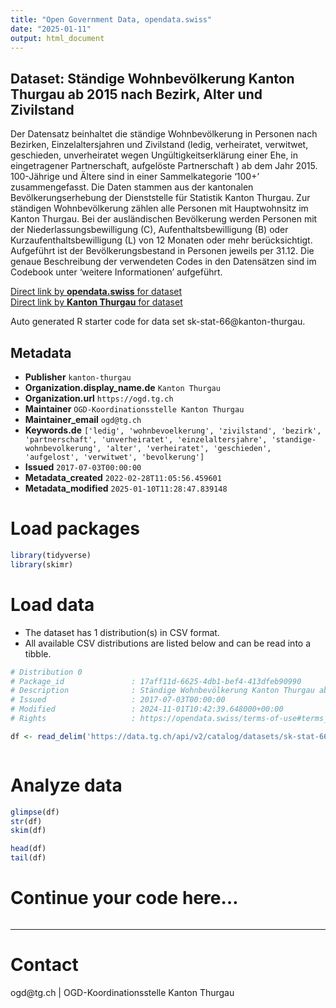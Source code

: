 ```yaml
---
title: "Open Government Data, opendata.swiss"
date: "2025-01-11"
output: html_document
---
```


## Dataset: Ständige Wohnbevölkerung Kanton Thurgau ab 2015 nach Bezirk, Alter und Zivilstand

Der Datensatz beinhaltet die ständige Wohnbevölkerung in Personen nach Bezirken, Einzelaltersjahren und Zivilstand (ledig, verheiratet, verwitwet, geschieden, unverheiratet wegen Ungültigkeitserklärung einer Ehe, in eingetragener Partnerschaft, aufgelöste Partnerschaft ) ab dem Jahr 2015. 100-Jährige und Ältere sind in einer Sammelkategorie '100+' zusammengefasst.
Die Daten stammen aus der kantonalen Bevölkerungserhebung der Dienststelle für Statistik Kanton Thurgau. Zur ständigen Wohnbevölkerung zählen alle Personen mit Hauptwohnsitz im Kanton Thurgau. Bei der ausländischen Bevölkerung werden Personen mit der Niederlassungsbewilligung (C), Aufenthaltsbewilligung (B) oder Kurzaufenthaltsbewilligung (L) von 12 Monaten oder mehr berücksichtigt. Aufgeführt ist der Bevölkerungsbestand in Personen jeweils per 31.12. Die genaue Beschreibung der verwendeten Codes in den Datensätzen sind im Codebook unter 'weitere Informationen' aufgeführt. 

[Direct link by **opendata.swiss** for dataset](https://opendata.swiss/de/dataset/standige-wohnbevolkerung-kanton-thurgau-ab-2015-nach-bezirk-alter-und-zivilstand)<br>
[Direct link by **Kanton Thurgau** for dataset](https://data.tg.ch/explore/dataset/sk-stat-66/)

Auto generated R starter code for data set sk-stat-66@kanton-thurgau.

## Metadata

- **Publisher** `kanton-thurgau`
- **Organization.display_name.de** `Kanton Thurgau`
- **Organization.url** `https://ogd.tg.ch`
- **Maintainer** `OGD-Koordinationsstelle Kanton Thurgau`
- **Maintainer_email** `ogd@tg.ch`
- **Keywords.de** `['ledig', 'wohnbevoelkerung', 'zivilstand', 'bezirk', 'partnerschaft', 'unverheiratet', 'einzelaltersjahre', 'standige-wohnbevolkerung', 'alter', 'verheiratet', 'geschieden', 'aufgelost', 'verwitwet', 'bevolkerung']`
- **Issued** `2017-07-03T00:00:00`
- **Metadata_created** `2022-02-28T11:05:56.459601`
- **Metadata_modified** `2025-01-10T11:28:47.839148`


# Load packages

```r

library(tidyverse)
library(skimr)

```

# Load data

-   The dataset has 1 distribution(s) in CSV format.
-   All available CSV distributions are listed below and can be read into a tibble.

```r

# Distribution 0
# Package_id               : 17aff11d-6625-4db1-bef4-413dfeb90990
# Description              : Ständige Wohnbevölkerung Kanton Thurgau ab 2015 nach Bezirk, Alter und Zivilstand (csv)
# Issued                   : 2017-07-03T00:00:00
# Modified                 : 2024-11-01T10:42:39.648000+00:00
# Rights                   : https://opendata.swiss/terms-of-use#terms_by

df <- read_delim('https://data.tg.ch/api/v2/catalog/datasets/sk-stat-66/exports/csv?use_labels=true')



```

# Analyze data

```r

glimpse(df)
str(df)
skim(df)

head(df)
tail(df)

```

# Continue your code here...

```r

```

------------------------------------------------------------------------

# Contact

ogd@tg.ch | OGD-Koordinationsstelle Kanton Thurgau

